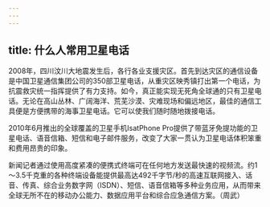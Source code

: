 ```yaml
---
---
---
```

title: 什么人常用卫星电话
---




2008年，四川汶川大地震发生后，各行各业支援灾区。首先到达灾区的通信设备是中国卫星通信集团公司的350部卫星电话，从重灾区映秀镇打出第一个电话，为抗震救灾统一指挥提供了有力支持。如今，真正能实现无死角全球通的只有卫星电话。无论在高山丛林、广阔海洋、荒芜沙漠、灾难现场和偏远地区，最佳的通信工具便是方便携带的海事卫星电话。它可以使我们随时随地拨接电话。

2010年6月推出的全球覆盖的卫星手机IsatPhone Pro提供了带蓝牙免提功能的卫星电话、语音信箱、短信和电子邮件服务，改变了大家一贯认为卫星电话体积笨重和费用昂贵的印象。

新闻记者通过使用高度紧凑的便携式终端可在任何地方发送最快速的视频流。约1～3.5千克重的各种终端设备能提供最高达492千字节/秒的高速互联网接入、话音、传真、综合业务数字网（ISDN）、短信、语音信箱等多种业务应用，从而带来全球无所不在的移动办公能力、数据应用平台和综合应急通信方案。（周武）